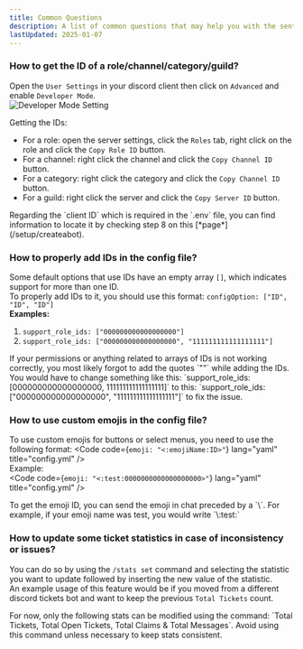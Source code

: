 ```yaml
---
title: Common Questions
description: A list of common questions that may help you with the sentinel tickets bot configuration or setup.
lastUpdated: 2025-01-07
---
```



### How to get the ID of a role/channel/category/guild?
Open the `User Settings` in your discord client then click on `Advanced` and enable `Developer Mode`.  
![Developer Mode Setting](https://imgur.com/3FATEFC.png)

Getting the IDs:
- For a role: open the server settings, click the `Roles` tab, right click on the role and click the `Copy Role ID` button.
- For a channel: right click the channel and click the `Copy Channel ID` button.
- For a category: right click the category and click the `Copy Channel ID` button.
- For a guild: right click the server and click the `Copy Server ID` button.

<Aside type="tip">
  Regarding the `client ID` which is required in the `.env` file, you can find information to locate it by checking step 8 on this [*page*](/setup/createabot).
</Aside>

### How to properly add IDs in the config file?
Some default options that use IDs have an empty array `[]`, which indicates support for more than one ID.  
To properly add IDs to it, you should use this format: `configOption: ["ID", "ID", "ID"]`  
**Examples:**  
1. `support_role_ids: ["000000000000000000"]`
2. `support_role_ids: ["000000000000000000", "111111111111111111"]`

<Aside>
  If your permissions or anything related to arrays of IDs is not working correctly, you most likely forgot to add the quotes `""` while adding the IDs.  
  You would have to change something like this:   
  `support_role_ids: [000000000000000000, 111111111111111111]`   
  to this: `support_role_ids: ["000000000000000000", "111111111111111111"]` to fix the issue.
</Aside>

### How to use custom emojis in the config file?
To use custom emojis for buttons or select menus, you need to use the following format:
<Code code={`emoji: "<:emojiName:ID>"`} lang="yaml" title="config.yml" />  
Example:  
<Code code={`emoji: "<:test:0000000000000000000>"`} lang="yaml" title="config.yml" />  

<Aside type="tip">
  To get the emoji ID, you can send the emoji in chat preceded by a `\`.  
  For example, if your emoji name was test, you would write `\:test:`
</Aside>

### How to update some ticket statistics in case of inconsistency or issues?
You can do so by using the `/stats set` command and selecting the statistic you want to update followed by inserting the new value of the statistic.  
An example usage of this feature would be if you moved from a different discord tickets bot and want to keep the previous `Total Tickets` count.

<Aside>
  For now, only the following stats can be modified using the command: `Total Tickets, Total Open Tickets, Total Claims & Total Messages`.  
  Avoid using this command unless necessary to keep stats consistent.
</Aside>